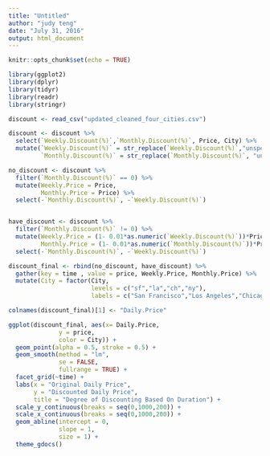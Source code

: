```yaml
---
title: "Untitled"
author: "judy teng"
date: "July 31, 2016"
output: html_document
---
```


```r
knitr::opts_chunk$set(echo = TRUE)
```

```r
library(ggplot2)
library(dplyr)
library(tidyr)
library(readr)
library(stringr)

discount <- read_csv("updated_cleaned_four_cities.csv")

discount <- discount %>%
  select(`Weekly.Discount(%)`,`Monthly.Discount(%)`, Price, City) %>%
  mutate(`Weekly.Discount(%)` = str_replace(`Weekly.Discount(%)`,"unspecified", 0),
         `Monthly.Discount(%)` = str_replace(`Monthly.Discount(%)`, "unspecified",0))

no_discount <- discount %>%
  filter(`Monthly.Discount(%)` == 0) %>%
  mutate(Weekly.Price = Price,
         Monthly.Price = Price) %>%
  select(-`Monthly.Discount(%)`, -`Weekly.Discount(%)`)


have_discount <- discount %>%
  filter(`Monthly.Discount(%)` != 0) %>%
  mutate(Weekly.Price = (1- 0.01*as.numeric(`Weekly.Discount(%)`))*Price,
         Monthly.Price = (1- 0.01*as.numeric(`Monthly.Discount(%)`))*Price) %>%
  select(-`Monthly.Discount(%)`, -`Weekly.Discount(%)`)

discount_final <- rbind(no_discount, have_discount) %>%
  gather(key = time , value = price, Weekly.Price, Monthly.Price) %>%
  mutate(City = factor(City, 
                       levels = c("sf","la","ch","ny"),
                       labels = c("San Francisco","Los Angeles","Chicago","New York City")))

colnames(discount_final)[1] <- "Daily.Price"

ggplot(discount_final, aes(x= Daily.Price, 
              y = price, 
              color = City)) +
  geom_point(alpha = 0.5, stroke = 0.5) +
  geom_smooth(method = "lm", 
              se = FALSE,
              fullrange = TRUE) +
  facet_grid(~time) +
  labs(x = "Original Daily Price", 
       y = "Discounted Daily Price",
       title = "Degree of Discounting Based On Duration") +
  scale_y_continuous(breaks = seq(0,1000,200)) +
  scale_x_continuous(breaks = seq(0,1000,200)) +
  geom_abline(intercept = 0, 
              slope = 1,
              size = 1) +
  theme_gdocs()
```

